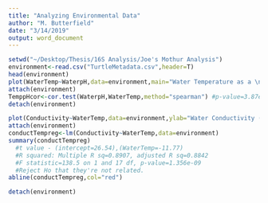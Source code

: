 ```yaml
---
title: "Analyzing Environmental Data"
author: "M. Butterfield"
date: "3/14/2019"
output: word_document
---
```


```r
setwd("~/Desktop/Thesis/16S Analysis/Joe's Mothur Analysis")
environment<-read.csv("TurtleMetadata.csv",header=T)
head(environment)
plot(WaterTemp~WaterpH,data=environment,main="Water Temperature as a \nFunction of Water pH",ylab="Water Temperature (Celsius)",xlab="Water pH")
attach(environment)
TemppHcor<-cor.test(WaterpH,WaterTemp,method="spearman") #p-value=3.87e-9; estimate=0.936
detach(environment)

plot(Conductivity~WaterTemp,data=environment,ylab="Water Conductivity (us/cm)",xlab="Water Temperature (Celsius)",main="Water Conductivity as a\n Function of Water Temperature")
attach(environment)
conductTempreg<-lm(Conductivity~WaterTemp,data=environment)
summary(conductTempreg)
  #t value - (intercept=26.54),(WaterTemp=-11.77)
  #R squared: Multiple R sq=0.8907, adjusted R sq=0.8842
  #F statistic=138.5 on 1 and 17 df, p-value=1.356e-09
  #Reject Ho that they're not related.
abline(conductTempreg,col="red")

detach(environment)
```

```r

```

